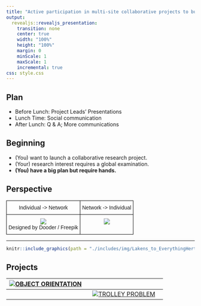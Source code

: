 ```yaml
---
title: "Active participation in multi-site collaborative projects to build reputation and research credibility"
output: 
  revealjs::revealjs_presentation:
    transition: none
    center: true
    width: "100%"
    height: "100%"
    margin: 0
    minScale: 1
    maxScale: 1
    incremental: true
css: style.css
---
```


## Plan

- Before Lunch: Project Leads' Presentations
- Lunch Time: Social communication
- After Lunch: Q & A; More communications

## Beginning 

- (You) want to launch a collaborative research project.
- (Your) research interest requires a global examination.
- **(You) have a big plan but require hands.**

## Perspective

<style type="text/css">
.tg  {border-collapse:collapse;border-spacing:0;}
.tg td{font-family:Arial, sans-serif;font-size:14px;padding:10px 5px;border-style:solid;border-width:1px;overflow:hidden;word-break:normal;border-color:black;}
.tg th{font-family:Arial, sans-serif;font-size:14px;font-weight:normal;padding:10px 5px;border-style:solid;border-width:1px;overflow:hidden;word-break:normal;border-color:black;}
.tg .tg-s6z2{text-align:center}
.tg .tg-baqh{text-align:center;vertical-align:top}
</style>
<table class="tg">
  <tr>
    <th class="tg-s6z2" colspan="2">Individual -&gt; Network</th>
    <th class="tg-baqh">Network -&gt; Individual</th>
  </tr>
  <tr>
    <td class="tg-baqh" colspan="2">![](./includes/img/OH5IPV0_mini.jpg) <br>Designed by Dooder / Freepik</td>
    <td class="tg-baqh">![](./includes/img/Social-network.svg.png)</td>
  </tr>
</table>

----

```r
knitr::include_graphics(path = "./includes/img/Lakens_to_EverythingHertz.png")
```

## Projects

|[![OBJECT ORIENTATION](./includes/img/orientation.png)](003_project.html)||
|:---:|:---:|
||[![TROLLEY PROBLEM](./includes/img/006.jpg)](https://osf.io/ypqhb/)|

<!---
- ()
- TRUE BELIEF
- STEREOTYPE THREAT
- []()
--->